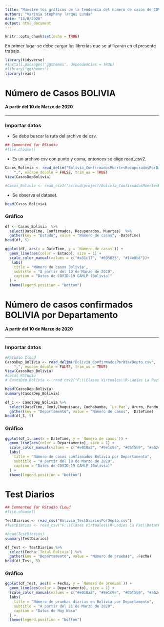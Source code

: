 ```yaml
---
title: "Muestre los gráficos de la tendencia del número de casos de COVID-19 en Bolivia (Nacional y por departamento)."
authors: "Varinia Stephany Tarqui Lunda"
date: "18/8/2020"
output: html_document
---
```


```r
knitr::opts_chunk$set(echo = TRUE)
```

En primer lugar se debe cargar las librerías que se utilizarán en el presente trabajo.

```r
library(tidyverse)
#install.packages('ggthemes', dependencies = TRUE)
#library("ggthemes")
library(readr)
```

# Número de Casos BOLIVIA
####  A partir del 10 de Marzo de 2020
***

### Importar datos

- Se debe buscar la ruta del archivo de csv.

```r
## Commented for RStudio
#file.choose()
```

- Es un archivo csv con punto y coma, entonces se elige read_csv2.

```r
Casos_Bolivia <- read_delim("Bolivia_ConfirmadosMuertesRecuperadosPorDia.csv",
    ",", escape_double = FALSE, trim_ws = TRUE)
View(CasosDepBolivia)

#Casos_Bolivia <- read_csv2("/cloud/project/Bolivia_ConfirmadosMuertesRecuperadosPorDia.csv")
```

- Se observa el dataset.

```r
head(Casos_Bolivia)
```

### Gráfico

```r
df <- Casos_Bolivia  %>%
  select(DateTime, Confirmados, Recuperados, Muertes)  %>%
  gather(key = "Estado", value = "Número de casos", -DateTime)
head(df, 5)
```

```r
ggplot(df, aes(x = DateTime, y = `Número de casos`)) +
  geom_line(aes(color = Estado), size = 1) +
  scale_color_manual(values = c("#a31c17", "#695025", "#14e0b8"))+
   labs(
    title = "Número de casos Bolivia",
    subtitle = "A partir del 10 de Marzo de 2020",
    caption = "Datos de COVID-19 GAMLP (Bolivia)"
  ) +
  theme(legend.position = "bottom")
```


# Número de casos confirmados BOLIVIA por Departamento
####  A partir del 10 de Marzo de 2020
***

### Importar datos

```r
#RStudio Cloud
CasosDep_Bolivia <- read_delim("Bolivia_ConfirmadosPorDiaYDepto.csv",
    ",", escape_double = FALSE, trim_ws = TRUE)
View(CasosDep_Bolivia)
#Local RStudio
# CasosDep_Bolivia <- read_csv2("F:\\Clases Virtuales\\R-Ladies La Paz\\Datathon\\R scripts\\Datasets\\Covid-19 Bolivia__Web\\CasosDepBolivia.csv")
```

```r
head(CasosDep_Bolivia)
summary(CasosDep_Bolivia)
```

```r
df_1 <- CasosDep_Bolivia %>%
  select(DateTime, Beni,Chuquisaca, Cochabamba, `La Paz`, Oruro, Pando, Potosi, `Santa Cruz`, Tarija) %>%
  gather(key = "Departamento", value = "Número de casos", -DateTime)
head(df_1, 5)
```

### Gráfico

```r
ggplot(df_1, aes(x = DateTime, y = `Número de casos`)) +
  geom_line(aes(color = Departamento), size = 1) +
  scale_color_manual(values = c("#e010a2", "#9e1c9e", "#05f5b9", "#ab2415", "#1ed0d6", "#fcea23","#f2b007", "#5df70a", "#b572b4" )) +
  labs(
    title = "Número de casos confirmados Bolivia por Departamento",
    subtitle = "A partir del 10 de Marzo de 2020",
    caption = "Datos de COVID-19 GAMLP (Bolivia)"
  ) +
  theme(legend.position = "bottom")
```



# Test Diarios

```r
## Commented for RStudio CLoud
#file.choose()
```

```r
TestDiarios <- read_csv("Bolivia_TestDiariosPorDepto.csv")
#TestDiarios <- read_csv("F:\\Clases Virtuales\\R-Ladies La Paz\\Datathon\\R scripts\\Datasets\\MuyWaso\\Bolivia_TestDiariosPorDepto.csv")
```

```r
#head(TestDiarios)
summary(TestDiarios)
```

```r
df_Test <- TestDiarios %>%
  select(Fecha:`Total Bolivia`) %>%
  gather(key = "Departamento", value = "Número de pruebas", -Fecha)
head(df_Test, 5)

```

### Gráfico

```r
ggplot(df_Test, aes(x = Fecha, y = `Número de pruebas`)) +
  geom_line(aes(color = Departamento), size = 1) +
  scale_color_manual(values = c("#e010a2", "#9e1c9e", "#05f5b9", "#ab2415", "#1ed0d6", "#fcea23","#f2b007", "#5df70a", "#b572b4", "#3f3569"))+
  labs(
    title = "Número de pruebas diarias en Bolivia por Departamento",
    subtitle = "A partir del 21 de Marzo de 2020",
    caption = "Datos de Muy Waso"
  ) +
  theme(legend.position = "bottom")
```